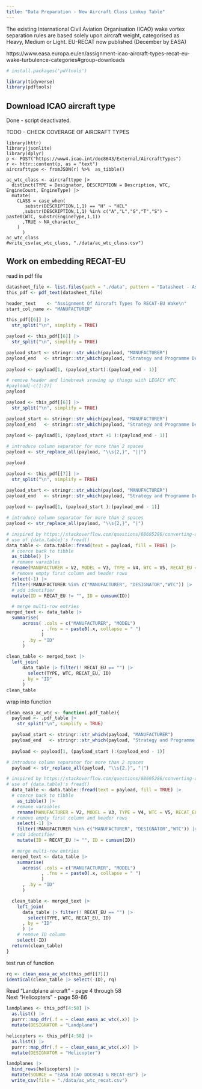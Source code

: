 ```yaml
---
title: "Data Preparation - New Aircraft Class Lookup Table"
---
```


The existing International Civil Aviation Organisation (ICAO) wake vortex separation rules are based solely upon aircraft weight, categorised as Heavy, Medium or Light.
EU-RECAT now published (December by EASA)

https://www.easa.europa.eu/en/assignment-icao-aircraft-types-recat-eu-wake-turbulence-categories#group-downloads


```r
# install.packages('pdftools')

library(tidyverse)
library(pdftools)
```

## Download ICAO aircraft type

Done - script deactivated.    

TODO - CHECK COVERAGE OF AIRCRAFT TYPES

```{}
library(httr)
library(jsonlite)
library(dplyr)
p <- POST("https://www4.icao.int/doc8643/External/AircraftTypes")
r <- httr::content(p, as = "text")
aircrafttype <- fromJSON(r) %>%  as_tibble()
```

```{}
ac_wtc_class <- aircrafttype |> 
  distinct(TYPE = Designator, DESCRIPTION = Description, WTC, EngineCount, EngineType) |> 
  mutate(
    CLASS = case_when(
       substr(DESCRIPTION,1,1) == "H" ~ "HEL"
      ,substr(DESCRIPTION,1,1) %in% c("A","L","G","T","S") ~ paste0(WTC, substr(EngineType,1,1))
      ,TRUE ~ NA_character_
    )
      )
ac_wtc_class
#write_csv(ac_wtc_class, "./data/ac_wtc_class.csv")
```


## Work on embedding RECAT-EU

read in pdf file

```r
datasheet_file <- list.files(path = "./data", pattern = "Datasheet - Assignment", full.names = TRUE)
this_pdf <- pdf_text(datasheet_file)
```

```r
header_text    <- "Assignment Of Aircraft Types To RECAT-EU Wake\n"
start_col_name <- "MANUFACTURER"
```

```r
this_pdf[[6]] |>  
  str_split("\n", simplify = TRUE)
```

```r
payload <- this_pdf[[6]] |>  
  str_split("\n", simplify = TRUE)

payload_start <- stringr::str_which(payload, "MANUFACTURER")
payload_end   <- stringr::str_which(payload, "Strategy and Programme Department")
    
payload <- payload[1, (payload_start):(payload_end - 1)]

# remove header and linebreak srewing up things with LEGACY WTC
#payload[-c(1:2)]
payload
```

```r
payload <- this_pdf[[6]] |>  
  str_split("\n", simplify = TRUE)

payload_start <- stringr::str_which(payload, "MANUFACTURER")
payload_end   <- stringr::str_which(payload, "Strategy and Programme Department")
    
payload <- payload[1, (payload_start +1 ):(payload_end - 1)]

# introduce column separator for more than 2 spaces
payload <- str_replace_all(payload, "\\s{2,}", "||")

payload
```

```r
payload <- this_pdf[[7]] |>  
  str_split("\n", simplify = TRUE)

payload_start <- stringr::str_which(payload, "MANUFACTURER")
payload_end   <- stringr::str_which(payload, "Strategy and Programme Department")
    
payload <- payload[1, (payload_start ):(payload_end - 1)]

# introduce column separator for more than 2 spaces
payload <- str_replace_all(payload, "\\s{2,}", "|")

# inspired by https://stackoverflow.com/questions/68695286/converting-a-tab-and-newline-delimited-string-into-dataframe-in-r
# use of {data.table}'s fread()
data_table <- data.table::fread(text = payload, fill = TRUE) |> 
  # coerce back to tibble
  as_tibble() |> 
  # remane varaibles
  rename(MANUFACTURER = V2, MODEL = V3, TYPE = V4, WTC = V5, RECAT_EU = V6) |> 
  # remove empty first column and header rows
  select(-1) |> 
  filter(!MANUFACTURER %in% c("MANUFACTURER", "DESIGNATOR","WTC")) |> 
  # add identifier
  mutate(ID = RECAT_EU != "", ID = cumsum(ID))

  # merge multi-row entries
merged_text <- data_table |> 
  summarise(
      across( .cols = c("MANUFACTURER", "MODEL")
             , .fns = ~ paste0(.x, collapse = " ")
             )
      , .by = "ID"
      )

clean_table <- merged_text |> 
  left_join(
      data_table |> filter(! RECAT_EU == "") |> 
        select(TYPE, WTC, RECAT_EU, ID)
      , by = "ID"
      )
clean_table
```


wrap into function

```r
clean_easa_ac_wtc <- function(.pdf_table){
  payload <- .pdf_table |>  
    str_split("\n", simplify = TRUE)

  payload_start <- stringr::str_which(payload, "MANUFACTURER")
  payload_end   <- stringr::str_which(payload, "Strategy and Programme Department")
    
  payload <- payload[1, (payload_start ):(payload_end - 1)]

# introduce column separator for more than 2 spaces
  payload <- str_replace_all(payload, "\\s{2,}", "|")

# inspired by https://stackoverflow.com/questions/68695286/converting-a-tab-and-newline-delimited-string-into-dataframe-in-r
# use of {data.table}'s fread()
  data_table <- data.table::fread(text = payload, fill = TRUE) |> 
  # coerce back to tibble
    as_tibble() |> 
  # remane varaibles
    rename(MANUFACTURER = V2, MODEL = V3, TYPE = V4, WTC = V5, RECAT_EU = V6) |> 
  # remove empty first column and header rows
    select(-1) |> 
    filter(!MANUFACTURER %in% c("MANUFACTURER", "DESIGNATOR","WTC")) |> 
  # add identifier
    mutate(ID = RECAT_EU != "", ID = cumsum(ID))

  # merge multi-row entries
  merged_text <- data_table |> 
    summarise(
      across( .cols = c("MANUFACTURER", "MODEL")
             , .fns = ~ paste0(.x, collapse = " ")
             )
      , .by = "ID"
      )

  clean_table <- merged_text |> 
    left_join(
      data_table |> filter(! RECAT_EU == "") |> 
        select(TYPE, WTC, RECAT_EU, ID)
      , by = "ID"
      ) |> 
    # remove ID column
    select(-ID)
  return(clean_table)
}
```

test run of function

```r
rq <- clean_easa_ac_wtc(this_pdf[[7]])
identical(clean_table |> select(-ID), rq)
```

Read "Landplane aircraft" - page 4 through 58    
Next "Helicopters" - page 59-86

```r
landplanes <- this_pdf[4:58] |> 
  as.list() |> 
  purrr::map_dfr(.f = ~ clean_easa_ac_wtc(.x)) |> 
  mutate(DESIGNATOR = "Landplane")

helicopters <- this_pdf[4:58] |> 
  as.list() |> 
  purrr::map_dfr(.f = ~ clean_easa_ac_wtc(.x)) |> 
  mutate(DESIGNATOR = "Helicopter")

landplanes |> 
  bind_rows(helicopters) |> 
  mutate(SOURCE = "EASA ICAO DOC8643 & RECAT-EU") |> 
  write_csv(file = "./data/ac_wtc_recat.csv")
``` 
